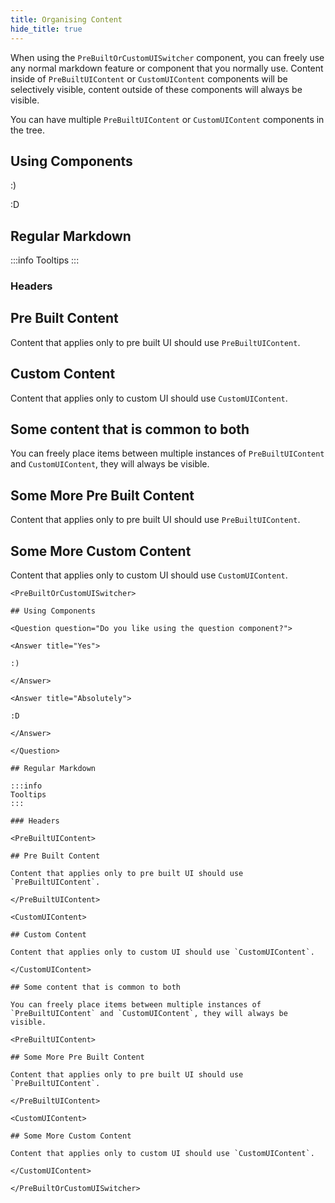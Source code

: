 ```yaml
---
title: Organising Content
hide_title: true
---
```



When using the `PreBuiltOrCustomUISwitcher` component, you can freely use any normal markdown feature or component that you normally use. Content inside of `PreBuiltUIContent` or `CustomUIContent` components will be selectively visible, content outside of these components will always be visible.

You can have multiple `PreBuiltUIContent` or `CustomUIContent` components in the tree.

<PreBuiltOrCustomUISwitcher>

## Using Components

<Question question="Do you like using the question component?">

<Answer title="Yes">

:)

</Answer>

<Answer title="Absolutely">

:D

</Answer>

</Question>

## Regular Markdown

:::info
Tooltips
:::

### Headers

<PreBuiltUIContent>

## Pre Built Content

Content that applies only to pre built UI should use `PreBuiltUIContent`.

</PreBuiltUIContent>

<CustomUIContent>

## Custom Content

Content that applies only to custom UI should use `CustomUIContent`.

</CustomUIContent>

## Some content that is common to both

You can freely place items between multiple instances of `PreBuiltUIContent` and `CustomUIContent`, they will always be visible.

<PreBuiltUIContent>

## Some More Pre Built Content

Content that applies only to pre built UI should use `PreBuiltUIContent`.

</PreBuiltUIContent>

<CustomUIContent>

## Some More Custom Content

Content that applies only to custom UI should use `CustomUIContent`.

</CustomUIContent>

</PreBuiltOrCustomUISwitcher>

```
<PreBuiltOrCustomUISwitcher>

## Using Components

<Question question="Do you like using the question component?">

<Answer title="Yes">

:)

</Answer>

<Answer title="Absolutely">

:D

</Answer>

</Question>

## Regular Markdown

:::info
Tooltips
:::

### Headers

<PreBuiltUIContent>

## Pre Built Content

Content that applies only to pre built UI should use `PreBuiltUIContent`.

</PreBuiltUIContent>

<CustomUIContent>

## Custom Content

Content that applies only to custom UI should use `CustomUIContent`.

</CustomUIContent>

## Some content that is common to both

You can freely place items between multiple instances of `PreBuiltUIContent` and `CustomUIContent`, they will always be visible.

<PreBuiltUIContent>

## Some More Pre Built Content

Content that applies only to pre built UI should use `PreBuiltUIContent`.

</PreBuiltUIContent>

<CustomUIContent>

## Some More Custom Content

Content that applies only to custom UI should use `CustomUIContent`.

</CustomUIContent>

</PreBuiltOrCustomUISwitcher>
```